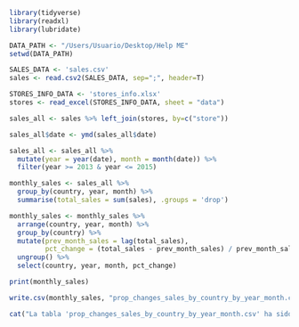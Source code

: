 ```{r}
library(tidyverse)
library(readxl)
library(lubridate)
```

```{r}
DATA_PATH <- "/Users/Usuario/Desktop/Help ME"
setwd(DATA_PATH)

```

```{r}
SALES_DATA <- 'sales.csv'
sales <- read.csv2(SALES_DATA, sep=";", header=T)
```

```{r}
STORES_INFO_DATA <- 'stores_info.xlsx'
stores <- read_excel(STORES_INFO_DATA, sheet = "data")
```

```{r}
sales_all <- sales %>% left_join(stores, by=c("store"))

```

```{r}
sales_all$date <- ymd(sales_all$date)
```

```{r}
sales_all <- sales_all %>% 
  mutate(year = year(date), month = month(date)) %>% 
  filter(year >= 2013 & year <= 2015)

```

```{r}
monthly_sales <- sales_all %>%
  group_by(country, year, month) %>%
  summarise(total_sales = sum(sales), .groups = 'drop')
```

```{r}
monthly_sales <- monthly_sales %>%
  arrange(country, year, month) %>%
  group_by(country) %>%
  mutate(prev_month_sales = lag(total_sales),
         pct_change = (total_sales - prev_month_sales) / prev_month_sales * 100) %>%
  ungroup() %>%
  select(country, year, month, pct_change)

```

```{r}
print(monthly_sales)

```

```{r}
write.csv(monthly_sales, "prop_changes_sales_by_country_by_year_month.csv", row.names = FALSE)

```

```{r}
cat("La tabla 'prop_changes_sales_by_country_by_year_month.csv' ha sido creada exitosamente.\n")

```
